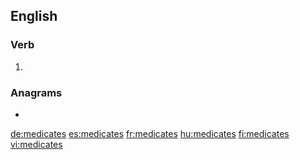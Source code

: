 ==English==

===Verb===
{{head|en|verb form}}

# {{en-third-person singular of|medicate}}

===Anagrams===
* {{l|en|decimates}}

[[de:medicates]]
[[es:medicates]]
[[fr:medicates]]
[[hu:medicates]]
[[fi:medicates]]
[[vi:medicates]]